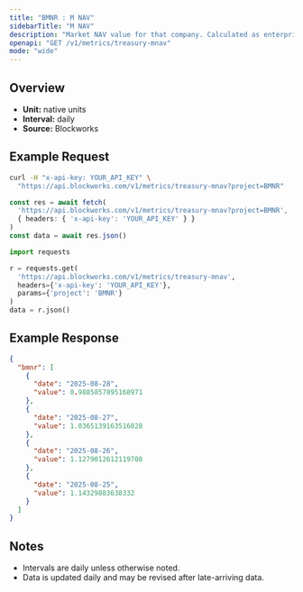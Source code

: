 ```yaml
---
title: "BMNR : M NAV"
sidebarTitle: "M NAV"
description: "Market NAV value for that company. Calculated as enterprise value / NAV"
openapi: "GET /v1/metrics/treasury-mnav"
mode: "wide"
---
```


## Overview

- **Unit:** native units
- **Interval:** daily
- **Source:** Blockworks

## Example Request

<CodeGroup>

```bash cURL
curl -H "x-api-key: YOUR_API_KEY" \
  "https://api.blockworks.com/v1/metrics/treasury-mnav?project=BMNR"
```

```typescript TypeScript
const res = await fetch(
  'https://api.blockworks.com/v1/metrics/treasury-mnav?project=BMNR',
  { headers: { 'x-api-key': 'YOUR_API_KEY' } }
)
const data = await res.json()
```

```python Python
import requests

r = requests.get(
  'https://api.blockworks.com/v1/metrics/treasury-mnav',
  headers={'x-api-key': 'YOUR_API_KEY'},
  params={'project': 'BMNR'}
)
data = r.json()
```

</CodeGroup>

## Example Response

```json
{
  "bmnr": [
    {
      "date": "2025-08-28",
      "value": 0.9885857895168971
    },
    {
      "date": "2025-08-27",
      "value": 1.0365139163516828
    },
    {
      "date": "2025-08-26",
      "value": 1.1279012612119708
    },
    {
      "date": "2025-08-25",
      "value": 1.14329883638332
    }
  ]
}
```

## Notes
- Intervals are daily unless otherwise noted.
- Data is updated daily and may be revised after late-arriving data.
